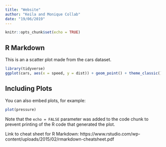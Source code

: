 ```yaml
---
title: "Website"
author: "Keila and Monique Collab"
date: "19/06/2019"
---
```



```r
knitr::opts_chunk$set(echo = TRUE)
```

## R Markdown

This is an a scatter plot made from the cars dataset.

```r
library(tidyverse)
ggplot(cars, aes(x = speed, y = dist)) + geom_point() + theme_classic()

```

## Including Plots

You can also embed plots, for example:

```r
plot(pressure)
```

Note that the `echo = FALSE` parameter was added to the code chunk to prevent printing of the R code that generated the plot.

Link to cheat sheet for R Markdown: 
https://www.rstudio.com/wp-content/uploads/2015/02/rmarkdown-cheatsheet.pdf 
